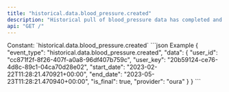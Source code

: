 ```yaml
---
title: "historical.data.blood_pressure.created"
description: "Historical pull of blood_pressure data has completed and you can now pull data for this resource."
api: "GET /"
---
```

<ResponseField name="event_type" type="const string" required="true">
Constant: `historical.data.blood_pressure.created`
</ResponseField>
<ResponseField name="data" type="HistoricalDataCreated" required="true">
<Expandable title="HistoricalDataCreated" defaultOpen="true">
<ResponseField name="user_id" type="string" required="true">
</ResponseField>
<ResponseField name="user_key" type="string" required="true">
</ResponseField>
<ResponseField name="start_date" type="string" required="true">
</ResponseField>
<ResponseField name="end_date" type="string" required="true">
</ResponseField>
<ResponseField name="is_final" type="boolean" required="true">
</ResponseField>
<ResponseField name="provider" type="string" required="true">
</ResponseField>
</Expandable>
</ResponseField>
<ResponseExample>
```json Example
{
  "event_type": "historical.data.blood_pressure.created",
  "data": {
    "user_id": "cc871f2f-8f26-407f-a0a8-96df407b759c",
    "user_key": "20b59124-ce76-4d8c-89c1-04ca70d28e02",
    "start_date": "2023-02-22T11:28:21.470921+00:00",
    "end_date": "2023-05-23T11:28:21.470940+00:00",
    "is_final": true,
    "provider": "oura"
  }
}
```
</ResponseExample>
